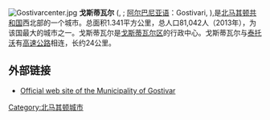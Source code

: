 [[File:Gostivarcenter.jpg|right]]
'''戈斯蒂瓦尔''' ({{lang-mk|Гостивар}}, {{audio-IPA|Mk-Gostivar.ogg|[ˈɡɔstivar]}}; [[阿尔巴尼亚语|阿尔巴尼亚语]]：Gostivari, {{lang-tr|Gostivar}}),是[[北马其顿共和国|北马其顿共和国]]西北部的一个城市。总面积1.341平方公里，总人口81,042人（2013年），为该国最大的城市之一。戈斯蒂瓦尔是[[戈斯蒂瓦尔区|戈斯蒂瓦尔区]]的行政中心。戈斯蒂瓦尔与[[泰托沃|泰托沃]]有[[高速公路|高速公路]]相连，长约24公里。

==外部链接==
* [http://www.gostivari.gov.mk Official web site of the Municipality of Gostivar] {{Wayback|url=http://www.gostivari.gov.mk/ |date=20191003031753 }}

[[Category:北马其顿城市|Category:北马其顿城市]]